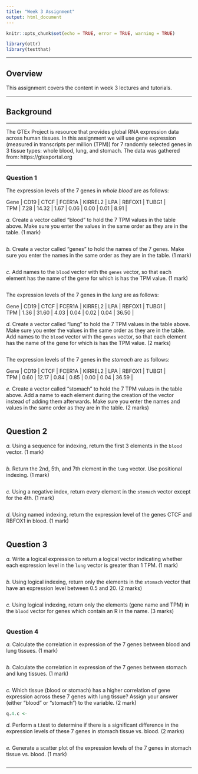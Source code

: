 ```yaml
---
title: "Week 3 Assignment"
output: html_document
---
```


```r
knitr::opts_chunk$set(echo = TRUE, error = TRUE, warning = TRUE)

library(ottr)
library(testthat)
```

---

## Overview

This assignment covers the content in week 3 lectures and tutorials.

---

## Background

---

The GTEx Project is resource that provides global RNA expression data across human tissues. In this assignment we will use gene expression (measured in transcripts per million (TPM)) for 7 randomly selected genes in 3 tissue types: whole blood, lung, and stomach. The data was gathered from: https://gtexportal.org  

---

### Question 1 

The expression levels of the 7 genes in *whole blood* are as follows:

| Gene | CD19 | CTCF  | FCER1A | KIRREL2 | LPA  | RBFOX1 | TUBG1 |
| TPM  | 7.28 | 14.32 | 1.67   | 0.06    | 0.00 | 0.01   | 8.91  |

*a.* Create a vector called "blood" to hold the 7 TPM values in the table above. Make sure you enter the values in the same order as they are in the table. (1 mark)

```r

```

*b.* Create a vector called "genes" to hold the names of the 7 genes. Make sure you enter the names in the same order as they are in the table. (1 mark)

```r

```

*c.* Add names to the `blood` vector with the `genes` vector, so that each element has the name of the gene for which is has the TPM value.  (1 mark)

```r

```

The expression levels of the 7 genes in the *lung* are as follows:

| Gene | CD19 | CTCF  | FCER1A | KIRREL2 | LPA  | RBFOX1 | TUBG1 |
| TPM  | 1.36 | 31.60 | 4.03   | 0.04    | 0.02 | 0.04   | 36.50 |

*d.* Create a vector called "lung" to hold the 7 TPM values in the table above. Make sure you enter the values in the same order as they are in the table. Add names to the `blood` vector with the `genes` vector, so that each element has the name of the gene for which is has the TPM value.  (2 marks)

```r

```

The expression levels of the 7 genes in the *stomach* are as follows:

| Gene | CD19 | CTCF  | FCER1A | KIRREL2 | LPA  | RBFOX1 | TUBG1 |
| TPM  | 0.60 | 12.17 | 0.84   | 0.85    | 0.00 | 0.04   | 36.59 |

*e.* Create a vector called "stomach" to hold the 7 TPM values in the table above. Add a name to each element during the creation of the vector instead of adding them afterwards. Make sure you enter the names and values in the same order as they are in the table. (2 marks)

```r

```

## Question 2

*a.* Using a sequence for indexing, return the first 3 elements in the `blood` vector. (1 mark)

```r

```

*b.* Return the 2nd, 5th, and 7th element in the `lung` vector. Use positional indexing. (1 mark)

```r

```
*c.* Using a negative index, return every element in the `stomach` vector except for the 4th. (1 mark)

```r

```

*d.* Using named indexing, return the expression level of the genes CTCF and RBFOX1 in blood. (1 mark)

```r

```

## Question 3

*a.* Write a logical expression to return a logical vector indicating whether each expression level in the `lung` vector is greater than 1 TPM. (1 mark)

```r

```

*b.* Using logical indexing, return only the elements in the `stomach` vector that have an expression level between 0.5 and 20. (2 marks)

```r

```

*c.* Using logical indexing, return only the elements (gene name and TPM) in the `blood` vector for genes which contain an R in the name. (3 marks)

```r

```

### Question 4

*a.* Calculate the correlation in expression of the 7 genes between blood and lung tissues. (1 mark)

```r

```

*b.* Calculate the correlation in expression of the 7 genes between stomach and lung tissues. (1 mark)

```r

```

*c.* Which tissue (blood or stomach) has a higher correlation of gene expression across these 7 genes with lung tissue? Assign your answer (either "blood" or "stomach") to the variable. (2 mark)

```r
q.4.c <- 
```

*d.* Perform a t.test to determine if there is a significant difference in the expression levels of these 7 genes in stomach tissue vs. blood. (2 marks)

```r

```

*e.* Generate a scatter plot of the expression levels of the 7 genes in stomach tissue vs. blood. (1 mark)

```r

```

---
